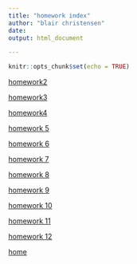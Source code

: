 ```yaml
---
title: "homework index"
author: "blair christensen"
date: 
output: html_document

---
```


```r
knitr::opts_chunk$set(echo = TRUE)
``` 
[homework2](homework_02.html)

[homework3](hwk3.html)

[homework4](hwk4.html)

[homework 5](hwk5.html)

[homework 6](hwk6.html)

[homework 7](hwk7.html)

[homework 8](hwk8.html)

[homework 9](hwk9.html)

[homework 10](hwk10.html)

[homework 11](hwk11.html)

[homework 12](homework12.html)

[home](index.html)
